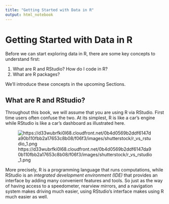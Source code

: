 ```yaml
---
title: "Getting Started with Data in R"
output: html_notebook
---
```


# Getting Started with Data in R {#getting-started}



Before we can start exploring data in R, there are some key concepts to understand first:

1. What are R and RStudio?
How do I code in R?
3. What are R packages?

We'll introduce these concepts in the upcoming Sections. 



## What are R and RStudio? {#r-rstudio}

Throughout this book, we will assume that you are using R via RStudio. First time users often confuse the two. At its simplest, R is like a car's engine while RStudio is like a car's dashboard as illustrated here.

![https://d33wubrfki0l68.cloudfront.net/0b4d0569b2ddf6147da90b110fbb2a17653c8b08/f06f3/images/shutterstock/r_vs_rstudio_1.png]()

More precisely, R is a programming language that runs computations, while RStudio is an *integrated development environment (IDE)* that provides an interface by adding many convenient features and tools. So just as the way of having access to a speedometer, rearview mirrors, and a navigation system makes driving much easier, using RStudio's interface makes using R much easier as well. 